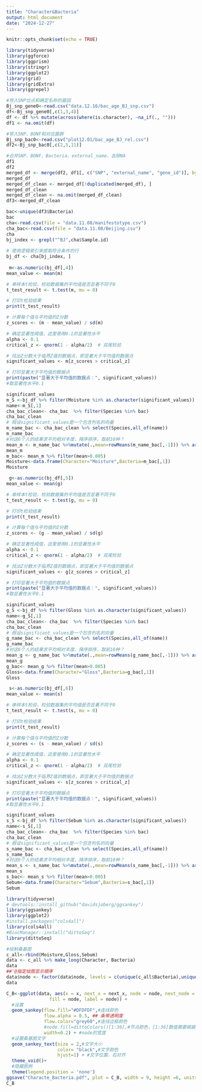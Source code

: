 ---
title: "Character&Bacteria"
output: html_document
date: "2024-12-27"
---

```{r setup, include=FALSE}
knitr::opts_chunk$set(echo = TRUE)
```

```{r library, include=FALSE}
library(tidyverse)
library(ggforce)
library(ggprism)
library(stringr)
library(ggplot2)
library(grid)
library(gridExtra)
library(ggrepel)
```

```{r snp_gene}
#导入SNP位点和确定名称的基因
Bj_snp_gene0<-read.csv("data.12.16/bac_age_BJ_snp.csv")
df<-Bj_snp_gene0[,c(1,3,4)]
df <- df %>% mutate(across(where(is.character), ~na_if(., "")))
df1 <- na.omit(df)
```

```{r snp_bac}
#导入SNP、BONF和对应菌群
Bj_snp_bac0<-read.csv("plot12.01/bac_age_BJ_rel.csv")
df2<-Bj_snp_bac0[,c(2,5,11)]
```


```{r snp_bac+gene}
#合并SNP、BONF、Bacteria、external_name、去除NA
df1
df2
merged_df <- merge(df2, df1[, c("SNP", "external_name", "gene_id")], by = "SNP", all.x = TRUE)
merged_df
merged_df_clean <- merged_df[!duplicated(merged_df), ]
merged_df_clean
merged_df_clean <- na.omit(merged_df_clean)
df3<-merged_df_clean
```

```{r Moisture1}
bac<-unique(df3$Bacteria)
bac
cha<-read.csv(file = "data.11.08/manifestotype.csv")
cha_bac<-read.csv(file = "data.11.08/Beijing.csv")
cha
bj_index <- grepl("^BJ",cha$Sample.id)
 
# 使用逻辑索引来提取符合条件的行
bj_df <- cha[bj_index, ]
      
 m<-as.numeric(bj_df[,4])
mean_value <- mean(m)

# 单样本t检验，检验数据集的平均值是否显著不同于0
t_test_result <- t.test(m, mu = 0)

# 打印t检验结果
print(t_test_result)

# 计算每个值与平均值的Z分数
z_scores <- (m - mean_value) / sd(m)

# 确定显著性阈值，这里使用0.1的显著性水平
alpha <- 0.1
critical_z <- qnorm(1 - alpha/2)  # 双尾检验

# 找出Z分数大于临界Z值的数据点，即显著大于平均值的数据点
significant_values <- m[z_scores > critical_z]

# 打印显著大于平均值的数据点
print(paste("显著大于平均值的数据点：", significant_values))
#取显著性水平0.1
```


```{r Moisture2}
significant_values
m_S <-bj_df %>% filter(Moisture %in% as.character(significant_values))
name<-m_S[,1]
cha_bac_clean<- cha_bac  %>% filter(Species %in% bac)
cha_bac_clean
# 假设significant_values是一个包含列名的向量
m_name_bac <- cha_bac_clean %>% select(Species,all_of(name))
m_name_bac
#对这6个人的结果求平均相对丰度，降序排序，取前10种？
mean_m <- m_name_bac %>%mutate(.,mean=rowMeans(m_name_bac[,-1])) %>% arrange(desc(mean))
mean_m
m_bac<- mean_m %>% filter(mean>0.005)
Moisture<-data.frame(Character="Moisture",Bacteria=m_bac[,1])
Moisture
```

```{r Gloss1}
 g<-as.numeric(bj_df[,5])
mean_value <- mean(g)

# 单样本t检验，检验数据集的平均值是否显著不同于0
t_test_result <- t.test(g, mu = 0)

# 打印t检验结果
print(t_test_result)

# 计算每个值与平均值的Z分数
z_scores <- (g - mean_value) / sd(g)

# 确定显著性阈值，这里使用0.1的显著性水平
alpha <- 0.1
critical_z <- qnorm(1 - alpha/2)  # 双尾检验

# 找出Z分数大于临界Z值的数据点，即显著大于平均值的数据点
significant_values <- g[z_scores > critical_z]

# 打印显著大于平均值的数据点
print(paste("显著大于平均值的数据点：", significant_values))
#取显著性水平0.1
```


```{r Gloss2}
significant_values
g_S <-bj_df %>% filter(Gloss %in% as.character(significant_values))
name<-g_S[,1]
cha_bac_clean<- cha_bac  %>% filter(Species %in% bac)
cha_bac_clean
# 假设significant_values是一个包含列名的向量
g_name_bac <- cha_bac_clean %>% select(Species,all_of(name))
g_name_bac
#对这6个人的结果求平均相对丰度，降序排序，取前10种？
mean_g <- g_name_bac %>%mutate(.,mean=rowMeans(g_name_bac[,-1])) %>% arrange(desc(mean))
mean_g
g_bac<- mean_g %>% filter(mean>0.005)
Gloss<-data.frame(Character="Gloss",Bacteria=g_bac[,1])
Gloss
```


```{r Sebum1}
 s<-as.numeric(bj_df[,6])
mean_value <- mean(s)

# 单样本t检验，检验数据集的平均值是否显著不同于0
t_test_result <- t.test(s, mu = 0)

# 打印t检验结果
print(t_test_result)

# 计算每个值与平均值的Z分数
z_scores <- (s - mean_value) / sd(s)

# 确定显著性阈值，这里使用0.1的显著性水平
alpha <- 0.1
critical_z <- qnorm(1 - alpha/2)  # 双尾检验

# 找出Z分数大于临界Z值的数据点，即显著大于平均值的数据点
significant_values <- s[z_scores > critical_z]

# 打印显著大于平均值的数据点
print(paste("显著大于平均值的数据点：", significant_values))
#取显著性水平0.1
```


```{r Sebum2}
significant_values
s_S <-bj_df %>% filter(Sebum %in% as.character(significant_values))
name<-s_S[,1]
cha_bac_clean<- cha_bac  %>% filter(Species %in% bac)
cha_bac_clean
# 假设significant_values是一个包含列名的向量
s_name_bac <- cha_bac_clean %>% select(Species,all_of(name))
s_name_bac
#对这6个人的结果求平均相对丰度，降序排序，取前10种？
mean_s <- s_name_bac %>%mutate(.,mean=rowMeans(s_name_bac[,-1])) %>% arrange(desc(mean))
mean_s
s_bac<- mean_s %>% filter(mean>0.005)
Sebum<-data.frame(Character="Sebum",Bacteria=s_bac[,1])
Sebum
```

```{r plot1}
library(tidyverse)
# devtools::install_github("davidsjoberg/ggsankey")
library(ggsankey)
library(ggplot2)
#install.packages("cols4all")
library(cols4all)
#BiocManager::install("dittoSeq")
library(dittoSeq)
```

```{r plot2}
#绘制桑基图
c_all<-rbind(Moisture,Gloss,Sebum)
data <- c_all %>% make_long(Character, Bacteria)
data
##'@指定绘图显示顺序
data$node <- factor(data$node, levels = c(unique(c_all$Bacteria),unique(c_all$Character)))
data
```

```{r plot3}
C_B<-ggplot(data, aes(x = x, next_x = next_x, node = node, next_node = next_node,
                fill = node, label = node)) +
  #设置
  geom_sankey(flow.fill="#DFDFDF",#连线颜色
              flow.alpha = 0.5, ## 条带透明度
              flow.color="grey60",#连线边框颜色
              #node.fill=dittoColors()[1:36],#节点颜色，[1:36]数值需要根据自己的数据进行修改
              width=0.2) + #node的宽度
  #设置桑基图文字
  geom_sankey_text(size = 2,#文字大小
                   color= "black",#文字颜色
                   hjust=1) + #文字位置，右对齐
  theme_void()+
  #隐藏图例
  theme(legend.position = 'none') 
ggsave("Characte_Bacteria.pdf", plot = C_B, width = 9, height =6, units = "in", dpi = 300)
C_B

```